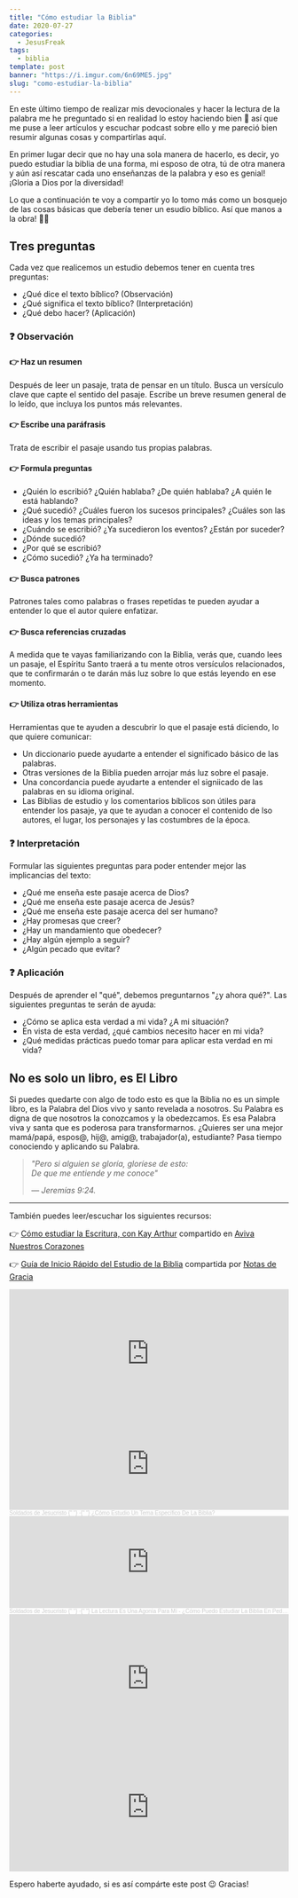 ```yaml
---
title: "Cómo estudiar la Biblia"
date: 2020-07-27
categories:
  - JesusFreak
tags:
  - biblia
template: post
banner: "https://i.imgur.com/6n69ME5.jpg"
slug: "como-estudiar-la-biblia"
---
```


En este último tiempo de realizar mis devocionales y hacer la lectura de la palabra me he preguntado si en realidad lo estoy haciendo bien 🤔 así que me puse a leer artículos y escuchar podcast sobre ello y me pareció bien resumir algunas cosas y compartirlas aquí.

En primer lugar decir que no hay una sola manera de hacerlo, es decir, yo puedo estudiar la biblia de una forma, mi esposo de otra, tú de otra manera y aún así rescatar cada uno enseñanzas de la palabra y eso es genial! ¡Gloria a Dios por la diversidad!

Lo que a continuación te voy a compartir yo lo tomo más como un bosquejo de las cosas básicas que debería tener un esudio bíblico. Así que manos a la obra! 👷‍♂️

## Tres preguntas

Cada vez que realicemos un estudio debemos tener en cuenta tres preguntas:

- ¿Qué dice el texto bíblico? (Observación)
- ¿Qué significa el texto bíblico? (Interpretación)
- ¿Qué debo hacer? (Aplicación)

### ❓ Observación

#### 👉 Haz un resumen

Después de leer un pasaje, trata de pensar en un título. Busca un versículo clave que capte el sentido del pasaje. Escribe un breve resumen general de lo leído, que incluya los puntos más relevantes.

#### 👉 Escribe una paráfrasis

Trata de escribir el pasaje usando tus propias palabras.

#### 👉 Formula preguntas

- ¿Quién lo escribió? ¿Quién hablaba? ¿De quién hablaba? ¿A quién le está hablando?
- ¿Qué sucedió? ¿Cuáles fueron los sucesos principales? ¿Cuáles son las ideas y los temas principales?
- ¿Cuándo se escribió? ¿Ya sucedieron los eventos? ¿Están por suceder?
- ¿Dónde sucedió?
- ¿Por qué se escribió?
- ¿Cómo sucedió? ¿Ya ha terminado?

#### 👉 Busca patrones

Patrones tales como palabras o frases repetidas te pueden ayudar a entender lo que el autor quiere enfatizar.

#### 👉 Busca referencias cruzadas

A medida que te vayas familiarizando con la Biblia, verás que, cuando lees un pasaje, el Espíritu Santo traerá a tu mente otros versículos relacionados, que te confirmarán o te darán más luz sobre lo que estás leyendo en ese momento.

#### 👉 Utiliza otras herramientas

Herramientas que te ayuden a descubrir lo que el pasaje está diciendo, lo que quiere comunicar:

- Un diccionario puede ayudarte a entender el significado básico de las palabras.
- Otras versiones de la Biblia pueden arrojar más luz sobre el pasaje.
- Una concordancia puede ayudarte a entender el signiicado de las palabras en su idioma original.
- Las Biblias de estudio y los comentarios bíblicos son útiles para entender los pasaje, ya que te ayudan a conocer el contenido de lso autores, el lugar, los personajes y las costumbres de la época.

### ❓ Interpretación

Formular las siguientes preguntas para poder entender mejor las implicancias del texto:

- ¿Qué me enseña este pasaje acerca de Dios?
- ¿Qué me enseña este pasaje acerca de Jesús?
- ¿Qué me enseña este pasaje acerca del ser humano?
- ¿Hay promesas que creer?
- ¿Hay un mandamiento que obedecer?
- ¿Hay algún ejemplo a seguir?
- ¿Algún pecado que evitar?

### ❓ Aplicación

Después de aprender el "qué", debemos preguntarnos "¿y ahora qué?". Las siguientes preguntas te serán de ayuda:

- ¿Cómo se aplica esta verdad a mi vida? ¿A mi situación?
- En vista de esta verdad, ¿qué cambios necesito hacer en mi vida?
- ¿Qué medidas prácticas puedo tomar para aplicar esta verdad en mi vida?

## No es solo un libro, es El Libro

Si puedes quedarte con algo de todo esto es que la Biblia no es un simple libro, es la Palabra del Dios vivo y santo revelada a nosotros. Su Palabra es digna de que nosotros la conozcamos y la obedezcamos. Es esa Palabra viva y santa que es poderosa para transformarnos. ¿Quieres ser una mejor mamá/papá, espos@, hij@, amig@, trabajador(a), estudiante? Pasa tiempo conociendo y aplicando su Palabra.

<blockquote><cite>
"Pero si alguien se gloría, gloríese de esto:<br />
De que me entiende y me conoce"

— Jeremías 9:24.

</cite></blockquote>

---

También puedes leer/escuchar los siguientes recursos:

👉 [Cómo estudiar la Escritura, con Kay Arthur](https://www.avivanuestroscorazones.com/season/como-estudiar-la-escritura-con-kay-arthur/) compartido en [Aviva Nuestros Corazones](https://www.avivanuestroscorazones.com/)

👉 [Guía de Inicio Rápido del Estudio de la Biblia](https://notasdegracia.files.wordpress.com/2020/06/ca0c7-spanishtranslationofthejourneywomenbiblestudyguide.pdf) compartida por [Notas de Gracia](https://notasdegracia.org/)

<iframe
  src="https://open.spotify.com/embed-podcast/episode/15rdUM59kzA8v3UKh4Glva"
  width="100%"
  height="232"
  frameborder="0"
  allowtransparency="true"
  allow="encrypted-media"
></iframe>

<iframe
  width="100%"
  height="166"
  scrolling="no"
  frameborder="no"
  allow="autoplay"
  src="https://w.soundcloud.com/player/?url=https%3A//api.soundcloud.com/tracks/779839126&color=%23ff5500&auto_play=false&hide_related=false&show_comments=true&show_user=true&show_reposts=false&show_teaser=true"
></iframe>
<div style="font-size: 10px; color: #cccccc;line-break: anywhere;word-break: normal;overflow: hidden;white-space: nowrap;text-overflow: ellipsis; font-family: Interstate,Lucida Grande,Lucida Sans Unicode,Lucida Sans,Garuda,Verdana,Tahoma,sans-serif;font-weight: 100;">
  <a
    href="https://soundcloud.com/sdejesucristo"
    title="Soldados de Jesucristo"
    target="_blank"
    style="color: #cccccc; text-decoration: none;"
  >
    Soldados de Jesucristo
  </a>{" "}
  ·{" "}
  <a
    href="https://soundcloud.com/sdejesucristo/como-estudio-un-tema-especifico-de-la-biblia"
    title="¿Cómo Estudio Un Tema Específico De La Biblia?"
    target="_blank"
    style="color: #cccccc; text-decoration: none;"
  >
    ¿Cómo Estudio Un Tema Específico De La Biblia?
  </a>
</div>

<iframe
  width="100%"
  height="166"
  scrolling="no"
  frameborder="no"
  allow="autoplay"
  src="https://w.soundcloud.com/player/?url=https%3A//api.soundcloud.com/tracks/784857154&color=%23ff5500&auto_play=false&hide_related=false&show_comments=true&show_user=true&show_reposts=false&show_teaser=true"
></iframe>
<div style="font-size: 10px; color: #cccccc;line-break: anywhere;word-break: normal;overflow: hidden;white-space: nowrap;text-overflow: ellipsis; font-family: Interstate,Lucida Grande,Lucida Sans Unicode,Lucida Sans,Garuda,Verdana,Tahoma,sans-serif;font-weight: 100;">
  <a
    href="https://soundcloud.com/sdejesucristo"
    title="Soldados de Jesucristo"
    target="_blank"
    style="color: #cccccc; text-decoration: none;"
  >
    Soldados de Jesucristo
  </a>{" "}
  ·{" "}
  <a
    href="https://soundcloud.com/sdejesucristo/la-lectura-es-una-agonia-para-mi-como-puedo-estudiar-la-biblia-en-pedacitos-pequenos"
    title="La Lectura Es Una Agonía Para Mí - ¿Cómo Puedo Estudiar La Biblia En Pedacitos Pequeños?"
    target="_blank"
    style="color: #cccccc; text-decoration: none;"
  >
    La Lectura Es Una Agonía Para Mí - ¿Cómo Puedo Estudiar La Biblia En
    Pedacitos Pequeños?
  </a>
</div>

<iframe
  src="https://open.spotify.com/embed-podcast/episode/5BywcNK7sT53I1IU7et7LA"
  width="100%"
  height="232"
  frameborder="0"
  allowtransparency="true"
  allow="encrypted-media"
></iframe>

<iframe
  src="https://open.spotify.com/embed-podcast/episode/1XyrCWVFexwp5dKpNCeCMY"
  width="100%"
  height="232"
  frameborder="0"
  allowtransparency="true"
  allow="encrypted-media"
></iframe>

Espero haberte ayudado, si es así compárte este post 😉 Gracias!
